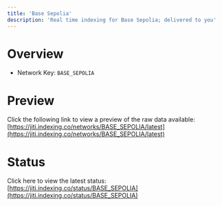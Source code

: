 ```yaml
---
title: 'Base Sepolia'
description: 'Real time indexing for Base Sepolia; delivered to you'
---
```


# Overview
- Network Key: `BASE_SEPOLIA`

# Preview
Click the following link to view a preview of the raw data available: [https://jiti.indexing.co/networks/BASE_SEPOLIA/latest](https://jiti.indexing.co/networks/BASE_SEPOLIA/latest)

# Status
Click here to view the latest status: [https://jiti.indexing.co/status/BASE_SEPOLIA](https://jiti.indexing.co/status/BASE_SEPOLIA)
